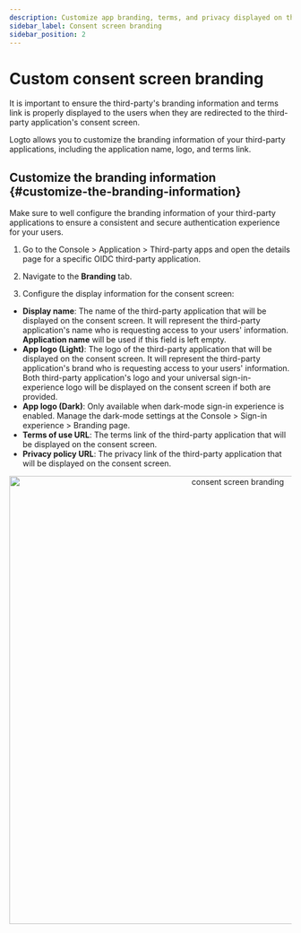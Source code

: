 ```yaml
---
description: Customize app branding, terms, and privacy displayed on the OAuth consent screen to build user trust and improve authorization.
sidebar_label: Consent screen branding
sidebar_position: 2
---
```



# Custom consent screen branding

It is important to ensure the third-party's branding information and terms link is properly displayed to the users when they are redirected to the third-party application's consent screen.

Logto allows you to customize the branding information of your third-party applications, including the application name, logo, and terms link.

## Customize the branding information \{#customize-the-branding-information}

Make sure to well configure the branding information of your third-party applications to ensure a consistent and secure authentication experience for your users.

1. Go to the <CloudLink to="/applications/third-party-applications">Console > Application > Third-party apps</CloudLink> and open the details page for a specific OIDC third-party application.

2. Navigate to the **Branding** tab.

3. Configure the display information for the consent screen:

- **Display name**: The name of the third-party application that will be displayed on the consent screen. It will represent the third-party application's name who is requesting access to your users' information. **Application name** will be used if this field is left empty.
- **App logo (Light)**: The logo of the third-party application that will be displayed on the consent screen. It will represent the third-party application's brand who is requesting access to your users' information. Both third-party application's logo and your universal sign-in-experience logo will be displayed on the consent screen if both are provided.
- **App logo (Dark)**: Only available when dark-mode sign-in experience is enabled. Manage the dark-mode settings at the <CloudLink to="/sign-in-experience/branding">Console > Sign-in experience > Branding</CloudLink> page.
- **Terms of use URL**: The terms link of the third-party application that will be displayed on the consent screen.
- **Privacy policy URL**: The privacy link of the third-party application that will be displayed on the consent screen.

<center>
  <img src={ConsentScreenBranding} alt="consent screen branding" width="800" />
</center>
